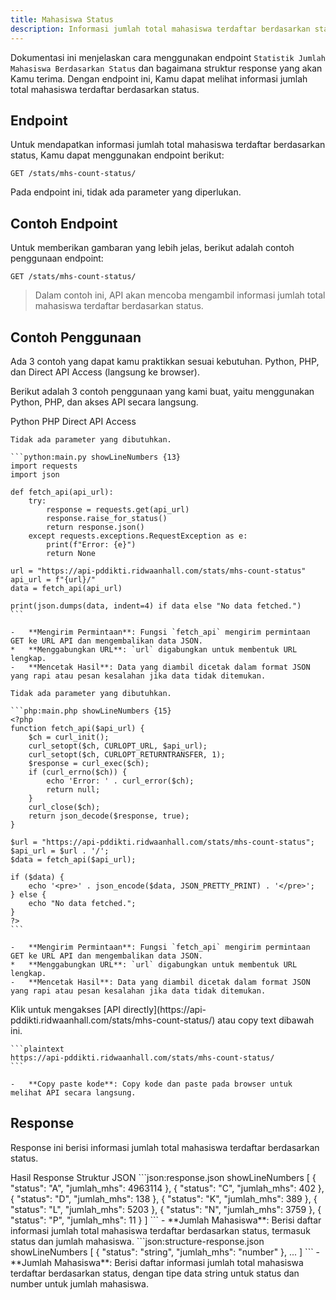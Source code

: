 ```yaml
---
title: Mahasiswa Status
description: Informasi jumlah total mahasiswa terdaftar berdasarkan status.
---
```


Dokumentasi ini menjelaskan cara menggunakan endpoint `Statistik Jumlah Mahasiswa Berdasarkan Status` dan bagaimana struktur response yang akan Kamu terima. Dengan endpoint ini, Kamu dapat melihat informasi jumlah total mahasiswa terdaftar berdasarkan status.

## Endpoint

Untuk mendapatkan informasi jumlah total mahasiswa terdaftar berdasarkan status, Kamu dapat menggunakan endpoint berikut:

```plaintext
GET /stats/mhs-count-status/
```

Pada endpoint ini, tidak ada parameter yang diperlukan.

## Contoh Endpoint

Untuk memberikan gambaran yang lebih jelas, berikut adalah contoh penggunaan endpoint:

```plaintext
GET /stats/mhs-count-status/
```

> Dalam contoh ini, API akan mencoba mengambil informasi jumlah total mahasiswa terdaftar berdasarkan status.

## Contoh Penggunaan

<Note type="danger" title="perhatian!">
  Ada 3 contoh yang dapat kamu praktikkan sesuai kebutuhan. Python, PHP, dan Direct API Access (langsung ke browser).
</Note>

Berikut adalah 3 contoh penggunaan yang kami buat, yaitu menggunakan Python, PHP, dan akses API secara langsung.

<Tabs defaultValue="python" className="pt-5 pb-1">
  <TabsList>
    <TabsTrigger value="python">Python</TabsTrigger>
    <TabsTrigger value="php">PHP</TabsTrigger>
    <TabsTrigger value="direct">Direct API Access</TabsTrigger>
  </TabsList>
  <TabsContent value="python">

    Tidak ada parameter yang dibutuhkan.

    ```python:main.py showLineNumbers {13}
    import requests
    import json

    def fetch_api(api_url):
        try:
            response = requests.get(api_url)
            response.raise_for_status()
            return response.json()
        except requests.exceptions.RequestException as e:
            print(f"Error: {e}")
            return None

    url = "https://api-pddikti.ridwaanhall.com/stats/mhs-count-status"
    api_url = f"{url}/"
    data = fetch_api(api_url)

    print(json.dumps(data, indent=4) if data else "No data fetched.")
    ```

    -   **Mengirim Permintaan**: Fungsi `fetch_api` mengirim permintaan GET ke URL API dan mengembalikan data JSON.
    *   **Menggabungkan URL**: `url` digabungkan untuk membentuk URL lengkap.
    -   **Mencetak Hasil**: Data yang diambil dicetak dalam format JSON yang rapi atau pesan kesalahan jika data tidak ditemukan.
  </TabsContent>
  <TabsContent value="php">

    Tidak ada parameter yang dibutuhkan.

    ```php:main.php showLineNumbers {15}
    <?php
    function fetch_api($api_url) {
        $ch = curl_init();
        curl_setopt($ch, CURLOPT_URL, $api_url);
        curl_setopt($ch, CURLOPT_RETURNTRANSFER, 1);
        $response = curl_exec($ch);
        if (curl_errno($ch)) {
            echo 'Error: ' . curl_error($ch);
            return null;
        }
        curl_close($ch);
        return json_decode($response, true);
    }

    $url = "https://api-pddikti.ridwaanhall.com/stats/mhs-count-status";
    $api_url = $url . '/';
    $data = fetch_api($api_url);

    if ($data) {
        echo '<pre>' . json_encode($data, JSON_PRETTY_PRINT) . '</pre>';
    } else {
        echo "No data fetched.";
    }
    ?>
    ```

    -   **Mengirim Permintaan**: Fungsi `fetch_api` mengirim permintaan GET ke URL API dan mengembalikan data JSON.
    *   **Menggabungkan URL**: `url` digabungkan untuk membentuk URL lengkap.
    -   **Mencetak Hasil**: Data yang diambil dicetak dalam format JSON yang rapi atau pesan kesalahan jika data tidak ditemukan.
  </TabsContent>
  <TabsContent value="direct">
    Klik untuk mengakses [API directly](https://api-pddikti.ridwaanhall.com/stats/mhs-count-status/) atau copy text dibawah ini.

    ```plaintext
    https://api-pddikti.ridwaanhall.com/stats/mhs-count-status/
    ```

    -   **Copy paste kode**: Copy kode dan paste pada browser untuk melihat API secara langsung.
  </TabsContent>
</Tabs>

## Response

Response ini berisi informasi jumlah total mahasiswa terdaftar berdasarkan status.

<Tabs defaultValue="hasil" className="pt-5 pb-1">
  <TabsList>
    <TabsTrigger value="hasil">Hasil Response</TabsTrigger>
    <TabsTrigger value="struktur">Struktur JSON</TabsTrigger>
  </TabsList>
  <TabsContent value="hasil">
    ```json:response.json showLineNumbers
    [
        {
            "status": "A",
            "jumlah_mhs": 4963114
        },
        {
            "status": "C",
            "jumlah_mhs": 402
        },
        {
            "status": "D",
            "jumlah_mhs": 138
        },
        {
            "status": "K",
            "jumlah_mhs": 389
        },
        {
            "status": "L",
            "jumlah_mhs": 5203
        },
        {
            "status": "N",
            "jumlah_mhs": 3759
        },
        {
            "status": "P",
            "jumlah_mhs": 11
        }
    ]
    ```
    -   **Jumlah Mahasiswa**: Berisi daftar informasi jumlah total mahasiswa terdaftar berdasarkan status, termasuk status dan jumlah mahasiswa.
  </TabsContent>
  <TabsContent value="struktur">
    ```json:structure-response.json showLineNumbers
    [
        {
            "status": "string",
            "jumlah_mhs": "number"
        },
        ...
    ]
    ```
    -   **Jumlah Mahasiswa**: Berisi daftar informasi jumlah total mahasiswa terdaftar berdasarkan status, dengan tipe data string untuk status dan number untuk jumlah mahasiswa.
  </TabsContent>
</Tabs>